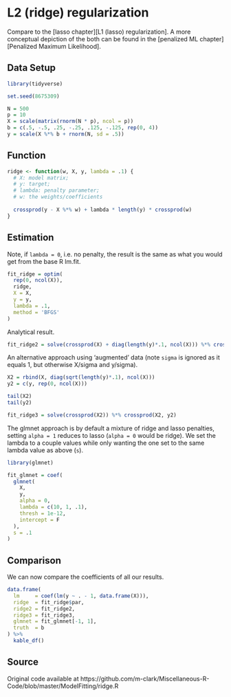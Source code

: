 # L2 (ridge) regularization


Compare to the [lasso chapter][L1 (lasso) regularization].  A more conceptual depiction of the both can be found in the [penalized ML chapter][Penalized Maximum Likelihood].

## Data Setup

```r
library(tidyverse)

set.seed(8675309)

N = 500
p = 10
X = scale(matrix(rnorm(N * p), ncol = p))
b = c(.5, -.5, .25, -.25, .125, -.125, rep(0, 4))
y = scale(X %*% b + rnorm(N, sd = .5))
```



## Function

```r
ridge <- function(w, X, y, lambda = .1) {
  # X: model matrix; 
  # y: target; 
  # lambda: penalty parameter; 
  # w: the weights/coefficients
  
  crossprod(y - X %*% w) + lambda * length(y) * crossprod(w)
}
```



## Estimation

Note, if `lambda = 0`, i.e. no penalty, the result is the same as what you would get from the base R  <span class="func" style = "">lm.fit</span>.

```r
fit_ridge = optim(
  rep(0, ncol(X)),
  ridge,
  X = X,
  y = y,
  lambda = .1,
  method = 'BFGS'
)
```


Analytical result.

```r
fit_ridge2 = solve(crossprod(X) + diag(length(y)*.1, ncol(X))) %*% crossprod(X, y)
```


An alternative approach using 'augmented' data (note `sigma` is ignored as it equals 1, but otherwise
X/sigma and y/sigma).


```r
X2 = rbind(X, diag(sqrt(length(y)*.1), ncol(X)))
y2 = c(y, rep(0, ncol(X)))

tail(X2)
tail(y2)

fit_ridge3 = solve(crossprod(X2)) %*% crossprod(X2, y2)
```

The <span class="pack" style = "">glmnet</span> approach is by default a mixture
of ridge and lasso penalties, setting `alpha = 1` reduces to lasso (`alpha = 0`
would be ridge). We set the lambda to a couple values while only wanting the one
set to the same lambda value as above (`s`).

```r
library(glmnet)

fit_glmnet = coef(
  glmnet(
    X,
    y,
    alpha = 0,
    lambda = c(10, 1, .1),
    thresh = 1e-12,
    intercept = F
  ), 
  s = .1
)

```


## Comparison

We can now compare the coefficients of all our results.

```r
data.frame(
  lm     = coef(lm(y ~ . - 1, data.frame(X))),
  ridge  = fit_ridge$par,
  ridge2 = fit_ridge2,
  ridge3 = fit_ridge3,
  glmnet = fit_glmnet[-1, 1],
  truth  = b
) %>% 
  kable_df()
```



## Source

Original code available at https://github.com/m-clark/Miscellaneous-R-Code/blob/master/ModelFitting/ridge.R
